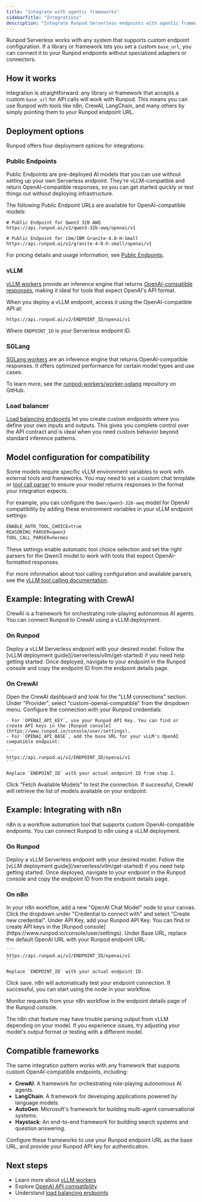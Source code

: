 ```yaml
---
title: "Integrate with agentic frameworks"
sidebarTitle: "Integrations"
description: "Integrate Runpod Serverless endpoints with agentic frameworks and any tool that support custom endpoints."
---
```


Runpod Serverless works with any system that supports custom endpoint configuration. If a library or framework lets you set a custom `base_url`, you can connect it to your Runpod endpoints without specialized adapters or connectors.

## How it works

Integration is straightforward: any library or framework that accepts a custom `base_url` for API calls will work with Runpod. This means you can use Runpod with tools like n8n, CrewAI, LangChain, and many others by simply pointing them to your Runpod endpoint URL.

## Deployment options

Runpod offers four deployment options for integrations:

### Public Endpoints

Public Endpoints are pre-deployed AI models that you can use without setting up your own Serverless endpoint. They're vLLM-compatible and return OpenAI-compatible responses, so you can get started quickly or test things out without deploying infrastructure.

The following Public Endpoint URLs are available for OpenAI-compatible models:

```
# Public Endpoint for Qwen3 32B AWQ
https://api.runpod.ai/v2/qwen3-32b-awq/openai/v1

# Public Endpoint for ibm/IBM Granite-4.0-H-Small
https://api.runpod.ai/v2/granite-4-0-h-small/openai/v1
```

For pricing details and usage information, see [Public Endpoints](/hub/public-endpoints).

### vLLM

[vLLM workers](/serverless/vllm/overview) provide an inference engine that returns [OpenAI-compatible responses](/serverless/vllm/openai-compatibility), making it ideal for tools that expect OpenAI's API format.

When you deploy a vLLM endpoint, access it using the OpenAI-compatible API at:

```
https://api.runpod.ai/v2/ENDPOINT_ID/openai/v1
```

Where `ENDPOINT_ID` is your Serverless endpoint ID.

### SGLang

[SGLang workers](/serverless/sglang/overview) are an inference engine that returns OpenAI-compatible responses. It offers optimized performance for certain model types and use cases.

To learn more, see the [runpod-workers/worker-sglang](https://github.com/runpod-workers/worker-sglang) repository on GitHub.

### Load balancer

[Load balancing endpoints](/serverless/load-balancing/overview) let you create custom endpoints where you define your own inputs and outputs. This gives you complete control over the API contract and is ideal when you need custom behavior beyond standard inference patterns.

## Model configuration for compatibility

Some models require specific vLLM environment variables to work with external tools and frameworks. You may need to set a custom chat template or [tool call parser](https://docs.vllm.ai/en/latest/features/tool_calling.html) to ensure your model returns responses in the format your integration expects.

For example, you can configure the `Qwen/qwen3-32b-awq` model for OpenAI compatibility by adding these environment variables in your vLLM endpoint settings:

```txt
ENABLE_AUTO_TOOL_CHOICE=true
REASONING_PARSER=qwen3
TOOL_CALL_PARSER=hermes
```

These settings enable automatic tool choice selection and set the right parsers for the Qwen3 model to work with tools that expect OpenAI-formatted responses.

For more information about tool calling configuration and available parsers, see the [vLLM tool calling documentation](https://docs.vllm.ai/en/latest/features/tool_calling.html).

## Example: Integrating with CrewAI

CrewAI is a framework for orchestrating role-playing autonomous AI agents. You can connect Runpod to CrewAI using a vLLM deployment.

### On Runpod

<Steps>
  <Step title="Deploy a vLLM Serverless endpoint">
    Deploy a vLLM Serverless endpoint with your desired model. Follow the [vLLM deployment guide](/serverless/vllm/get-started) if you need help getting started.
  </Step>

  <Step title="Get your endpoint ID">
    Once deployed, navigate to your endpoint in the Runpod console and copy the endpoint ID from the endpoint details page.
  </Step>
</Steps>

### On CrewAI

<Steps>
  <Step title="Open the LLM connections settings">
    Open the CrewAI dashboard and look for the "LLM connections" section.
  </Step>

  <Step title="Select the custom OpenAI provider">
    Under "Provider", select "custom-openai-compatible" from the dropdown menu.
  </Step>

  <Step title="Add your credentials">
    Configure the connection with your Runpod credentials:
    
    - For `OPENAI_API_KEY`, use your Runpod API Key. You can find or create API keys in the [Runpod console](https://www.runpod.io/console/user/settings).
    - For `OPENAI_API_BASE`, add the base URL for your vLLM's OpenAI compatible endpoint:
    
    ```
    https://api.runpod.ai/v2/ENDPOINT_ID/openai/v1
    ```
    
    Replace `ENDPOINT_ID` with your actual endpoint ID from step 2.
  </Step>

  <Step title="Test the connection">
    Click "Fetch Available Models" to test the connection. If successful, CrewAI will retrieve the list of models available on your endpoint.
  </Step>
</Steps>

## Example: Integrating with n8n

n8n is a workflow automation tool that supports custom OpenAI-compatible endpoints. You can connect Runpod to n8n using a vLLM deployment.

### On Runpod

<Steps>
  <Step title="Deploy a vLLM Serverless endpoint">
    Deploy a vLLM Serverless endpoint with your desired model. Follow the [vLLM deployment guide](/serverless/vllm/get-started) if you need help getting started.
  </Step>

  <Step title="Get your endpoint ID">
    Once deployed, navigate to your endpoint in the Runpod console and copy the endpoint ID from the endpoint details page.
  </Step>
</Steps>

### On n8n

<Steps>
  <Step title="Create an OpenAI Chat Model node">
    In your n8n workflow, add a new "OpenAI Chat Model" node to your canvas.
  </Step>

  <Step title="Create a new credential">
    Click the dropdown under "Credential to connect with" and select "Create new credential".
  </Step>

  <Step title="Add your API key">
    Under API Key, add your Runpod API Key. You can find or create API keys in the [Runpod console](https://www.runpod.io/console/user/settings).
  </Step>

  <Step title="Configure the base URL">
    Under Base URL, replace the default OpenAI URL with your Runpod endpoint URL:
    
    ```
    https://api.runpod.ai/v2/ENDPOINT_ID/openai/v1
    ```
    
    Replace `ENDPOINT_ID` with your actual endpoint ID.
  </Step>

  <Step title="Save and test">
    Click save. n8n will automatically test your endpoint connection. If successful, you can start using the node in your workflow.
  </Step>
</Steps>

Monitor requests from your n8n workflow in the endpoint details page of the Runpod console.

<Note>
The n8n chat feature may have trouble parsing output from vLLM depending on your model. If you experience issues, try adjusting your model's output format or testing with a different model.
</Note>

## Compatible frameworks

The same integration pattern works with any framework that supports custom OpenAI-compatible endpoints, including:

- **CrewAI**: A framework for orchestrating role-playing autonomous AI agents.
- **LangChain**: A framework for developing applications powered by language models.
- **AutoGen**: Microsoft's framework for building multi-agent conversational systems.
- **Haystack**: An end-to-end framework for building search systems and question answering.

Configure these frameworks to use your Runpod endpoint URL as the base URL, and provide your Runpod API key for authentication.

## Next steps

- Learn more about [vLLM workers](/serverless/vllm/overview)
- Explore [OpenAI API compatibility](/serverless/vllm/openai-compatibility)
- Understand [load balancing endpoints](/serverless/load-balancing/overview)
